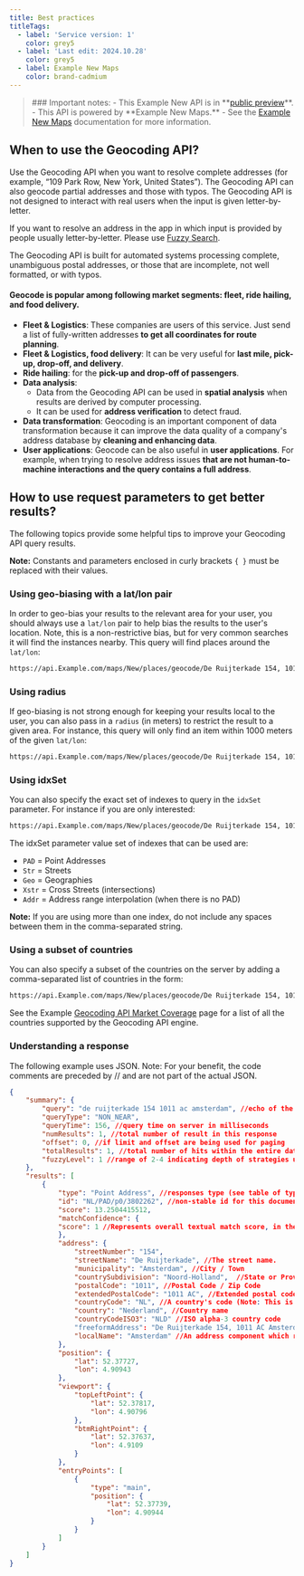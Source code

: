 ---
title: Best practices
titleTags:
  - label: 'Service version: 1'
    color: grey5
  - label: 'Last edit: 2024.10.28'
    color: grey5
  - label: Example New Maps
    color: brand-cadmium
---

<Blockquote type="announcement" hasIcon>
### Important notes:
- This Example New API is in **<a href="https://developer.Example.com/public-preview">public preview</a>**.
- This API is powered by **Example New Maps.**
- See the <a href="/Example-New-maps/documentation/introduction">Example New Maps</a> documentation for more information.
</Blockquote>  

## When to use the Geocoding API?  

Use the Geocoding API when you want to resolve complete addresses (for example, “109 Park Row, New York, United States”). The Geocoding API can also geocode partial addresses and those with typos. The Geocoding API is not designed to interact with real users when the input is given letter-by-letter.  

If you want to resolve an address in the app in which input is provided by people usually letter-by-letter. Please use [Fuzzy Search](https://developer.Example.com/search-api/documentation/Example-New-maps/search-service/fuzzy-search).  

The Geocoding API is built for automated systems processing complete, unambiguous postal addresses, or those that are incomplete, not well formatted, or with typos.  

<h4 style={{ fontSize: '1em' }}>Geocode is popular among following market segments: fleet, ride hailing, and food delivery.</h4>  

- **Fleet &amp; Logistics**: These companies are users of this service. Just send a list of fully-written addresses **to get all coordinates for route planning**.  
- **Fleet &amp; Logistics, food delivery**: It can be very useful for **last mile, pick-up, drop-off, and delivery**.  
- **Ride hailing**: for the **pick-up and drop-off of passengers**.  
- **Data analysis**:  
  - Data from the Geocoding API can be used in **spatial analysis** when results are derived by computer processing.  
  - It can be used for **address verification** to detect fraud.  
- **Data transformation**: Geocoding is an important component of data transformation because it can improve the data quality of a company's address database by **cleaning and enhancing data**.  
- **User applications**: Geocode can be also useful in **user applications**. For example, when trying to resolve address issues **that are not human-to-machine interactions and the query contains a full address**.  

## How to use request parameters to get better results?  

The following topics provide some helpful tips to improve your Geocoding API query results.  

**Note:** Constants and parameters enclosed in curly brackets `{ }` must be replaced with their values.  

### Using geo-biasing with a lat/lon pair  

In order to geo-bias your results to the relevant area for your user, you should always use a `lat/lon` pair to help bias the results to the user's location. Note, this is a non-restrictive bias, but for very common searches it will find the instances nearby. This query will find places around the `lat/lon`:

```markdown [title=Lat/lon pair]
https://api.Example.com/maps/New/places/geocode/De Ruijterkade 154, 1011 AC, Amsterdam.json?lat=52.3773&lon=4.9084&key={Your_API_Key}
```

### Using radius  

If geo-biasing is not strong enough for keeping your results local to the user, you can also pass in a `radius` (in meters) to restrict the result to a given area. For instance, this query will only find an item within 1000 meters of the given `lat/lon`:

```markdown [title=Radius]
https://api.Example.com/maps/New/places/geocode/De Ruijterkade 154, 1011 AC, Amsterdam.json?lat=52.3773&lon=4.9084&radius=1000&key={Your_API_Key}
```

### Using idxSet  

You can also specify the exact set of indexes to query in the `idxSet` parameter. For instance if you are only interested:  

```markdown [title=idxSet]
https://api.Example.com/maps/New/places/geocode/De Ruijterkade 154, 1011 AC, Amsterdam.json?lat=52.3773&lon=4.9084&idxSet=PAD,Str,Xstr,Geo,Addr&key={Your_API_Key}
```

The idxSet parameter value set of indexes that can be used are:  

- `PAD` = Point Addresses
- `Str` = Streets
- `Geo` = Geographies
- `Xstr` = Cross Streets (intersections)
- `Addr` = Address range interpolation (when there is no PAD)

**Note:** If you are using more than one index, do not include any spaces between them in the comma-separated string.  

### Using a subset of countries  

You can also specify a subset of the countries on the server by adding a comma-separated list of countries in the form:  

```markdown [title=Subset of countries]
https://api.Example.com/maps/New/places/geocode/De Ruijterkade 154, 1011 AC, Amsterdam.json?&countrySet=NL&key={Your_API_Key}
```

See the Example [Geocoding API Market Coverage](./market-coverage) page for a list of all the countries supported by the Geocoding API engine.  

### Understanding a response  

The following example uses JSON. Note: For your benefit, the code comments are preceded by // and are not part of the actual JSON.  

```json [title=JSON Response]
{
	"summary": {
		"query": "de ruijterkade 154 1011 ac amsterdam", //echo of the query
		"queryType": "NON_NEAR",
		"queryTime": 156, //query time on server in milliseconds
		"numResults": 1, //total number of result in this response
		"offset": 0, //if limit and offset are being used for paging
		"totalResults": 1, //total number of hits within the entire database
		"fuzzyLevel": 1 //range of 2-4 indicating depth of strategies used
	},
	"results": [
		{
			"type": "Point Address", //responses type (see table of types above)
			"id": "NL/PAD/p0/3802262", //non-stable id for this document (might change in subsequent release)
			"score": 13.2504415512,
			"matchConfidence": {
			"score": 1 //Represents overall textual match score, in the range of [0..1], where 1 means perfect match and 0 - no match.
			},
			"address": {
				"streetNumber": "154",
				"streetName": "De Ruijterkade",	//The street name.
				"municipality": "Amsterdam", //City / Town
				"countrySubdivision": "Noord-Holland",	//State or Province
				"postalCode": "1011", //Postal Code / Zip Code
				"extendedPostalCode": "1011 AC", //Extended postal code (availability dependent on region).
				"countryCode": "NL", //A country's code (Note: This is a two-letter code, not a country name.).
				"country": "Nederland", //Country name
				"countryCodeISO3": "NLD" //ISO alpha-3 country code
				"freeformAddress": "De Ruijterkade 154, 1011 AC Amsterdam", //An address line formatted according to the formatting rules of the result's country of origin. In the case of countries, its full country name. For the USA, in the case of geographies with entityType == PostalCodeArea it will contain the postalName field value.
				"localName": "Amsterdam" //An address component which represents the name of a geographic area or locality that groups a number of addressable objects for addressing purposes, without being an administrative unit.
			},
			"position": {
				"lat": 52.37727,
				"lon": 4.90943
			},
			"viewport": {
				"topLeftPoint": {
					"lat": 52.37817,
					"lon": 4.90796
				},
				"btmRightPoint": {
					"lat": 52.37637,
					"lon": 4.9109
				}
			},
			"entryPoints": [
				{
					"type": "main",
					"position": {
						"lat": 52.37739,
						"lon": 4.90944
					}
				}
			]
		}
	]
}
```